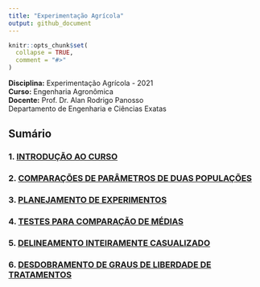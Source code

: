 ```yaml
---
title: "Experimentação Agrícola"
output: github_document
---
```


```r
knitr::opts_chunk$set(
  collapse = TRUE,
  comment = "#>"
)
```

**Disciplina:** Experimentação Agrícola - 2021  
**Curso:** Engenharia Agronômica  
**Docente:** Prof. Dr. Alan Rodrigo Panosso  
Departamento de Engenharia e Ciências Exatas  

<!-- badges: start -->
<!-- badges: end -->

## Sumário

### 1. [INTRODUÇÃO AO  CURSO](https://arpanosso.github.io/experimentacao-agricola-unesp-fcav/Docs/cap01.html)


### 2. [COMPARAÇÕES DE PARÂMETROS DE DUAS POPULAÇÕES](https://arpanosso.github.io/experimentacao-agricola-unesp-fcav/Docs/cap02.html)

### 3. [PLANEJAMENTO DE EXPERIMENTOS ](https://arpanosso.github.io/experimentacao-agricola-unesp-fcav/Docs/cap03.html)

### 4. [TESTES PARA COMPARAÇÃO DE MÉDIAS](https://arpanosso.github.io/experimentacao-agricola-unesp-fcav/Docs/cap04.html)

### 5. [DELINEAMENTO INTEIRAMENTE CASUALIZADO](https://arpanosso.github.io/experimentacao-agricola-unesp-fcav/Docs/cap05.html)

### 6. [DESDOBRAMENTO DE GRAUS DE LIBERDADE DE TRATAMENTOS](https://arpanosso.github.io/experimentacao-agricola-unesp-fcav/Docs/cap06.html)
